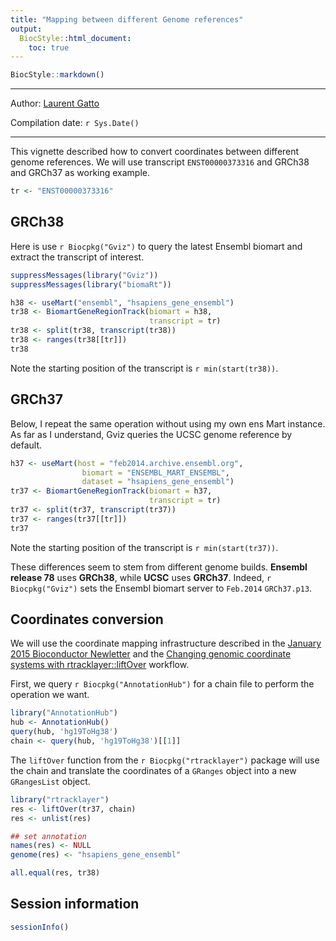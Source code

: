 ```yaml
---
title: "Mapping between different Genome references"
output:
  BiocStyle::html_document:
    toc: true
---
```


<!--
%\VignetteEngine{knitr::rmarkdown}
%\VignetteIndexEntry{Ensembl and UCSC mapping}
%\VignettePackage{Pbase}
-->

```r
BiocStyle::markdown()
```

<hr />

Author: [Laurent Gatto](http://cpu.sysbiol.cam.ac.uk/)

Compilation date: `r Sys.Date()`

<hr />


This vignette described how to convert coordinates between different
genome references. We will use transcript `ENST00000373316` and GRCh38
and GRCh37 as working example.

```r
tr <- "ENST00000373316"
``` 

## GRCh38

Here is use `r Biocpkg("Gviz")` to query the latest Ensembl biomart
and extract the transcript of interest.

```r
suppressMessages(library("Gviz"))
suppressMessages(library("biomaRt"))

h38 <- useMart("ensembl", "hsapiens_gene_ensembl")
tr38 <- BiomartGeneRegionTrack(biomart = h38,
                               transcript = tr)
tr38 <- split(tr38, transcript(tr38))
tr38 <- ranges(tr38[[tr]])
tr38
```

Note the starting position of the transcript is `r min(start(tr38))`.

## GRCh37

Below, I repeat the same operation without using my own ens Mart
instance. As far as I understand, Gviz queries the UCSC genome
reference by default. 

```r
h37 <- useMart(host = "feb2014.archive.ensembl.org",
                biomart = "ENSEMBL_MART_ENSEMBL",
                dataset = "hsapiens_gene_ensembl")
tr37 <- BiomartGeneRegionTrack(biomart = h37,
                               transcript = tr)
tr37 <- split(tr37, transcript(tr37))
tr37 <- ranges(tr37[[tr]])
tr37
```

Note the starting position of the transcript is `r min(start(tr37))`.

These differences seem to stem from different genome builds. **Ensembl
release 78** uses **GRCh38**, while **UCSC** uses **GRCh37**. Indeed,
`r Biocpkg("Gviz")` sets the Ensembl biomart server to `Feb.2014`
`GRCh37.p13`.

## Coordinates conversion

We will use the coordinate mapping infrastructure described in the
[January 2015 Bioconductor Newletter](http://www.bioconductor.org/help/newsletters/2015_January/#coordinate-mapping)
and the
[Changing genomic coordinate systems with rtracklayer::liftOver](http://bioconductor.org/help/workflows/liftOver/)
workflow.

First, we query `r Biocpkg("AnnotationHub")` for a chain file to
perform the operation we want.

```r
library("AnnotationHub")
hub <- AnnotationHub()
query(hub, 'hg19ToHg38')
chain <- query(hub, 'hg19ToHg38')[[1]]
```

The `liftOver` function from the `r Biocpkg("rtracklayer")` package
will use the chain and translate the coordinates of a `GRanges` object
into a new `GRangesList` object.

```r
library("rtracklayer")
res <- liftOver(tr37, chain)
res <- unlist(res)

## set annotation
names(res) <- NULL
genome(res) <- "hsapiens_gene_ensembl"

all.equal(res, tr38)
```

## Session information

```r
sessionInfo()
```
